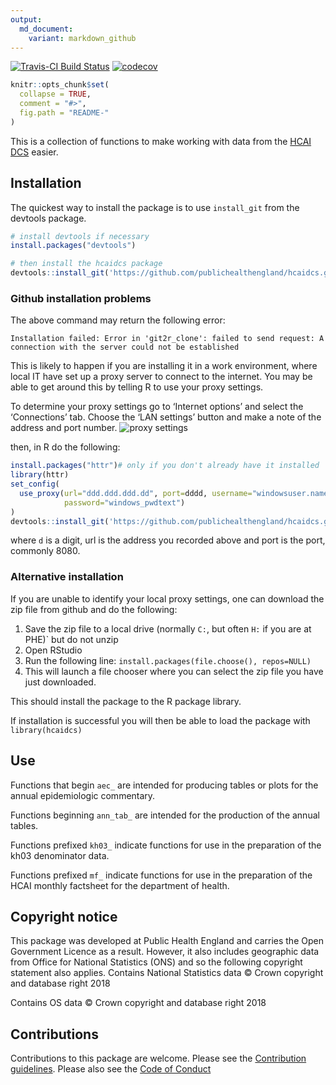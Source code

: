 ```yaml
---
output:
  md_document:
    variant: markdown_github
---
```


<!-- README.md is generated from README.Rmd. Please edit that file -->

[![Travis-CI Build Status](https://travis-ci.org/PublicHealthEngland/hcaidcs.svg?branch=master)](https://travis-ci.org/) [![codecov](https://codecov.io/gh/PublicHealthEngland/hcaidcs/branch/master/graph/badge.svg)](https://codecov.io/gh/PublicHealthEngland/hcaidcs)

```r
knitr::opts_chunk$set(
  collapse = TRUE,
  comment = "#>",
  fig.path = "README-"
)
```

This is a collection of functions to make working with data from the [HCAI DCS](https://hcaidcs.phe.org.uk/) easier. 


## Installation

The quickest way to install the package is to use `install_git` from the devtools package. 

```r
# install devtools if necessary
install.packages("devtools")

# then install the hcaidcs package
devtools::install_git('https://github.com/publichealthengland/hcaidcs.git')
```

### Github installation problems

The above command may return the following error:

```
Installation failed: Error in 'git2r_clone': failed to send request: A connection with the server could not be established
```

This is likely to happen if you are installing it in a work environment, where local IT have set up a proxy server to connect to the internet. 
You may be able to get around this by telling R to use your proxy settings.

To determine your proxy settings go to 'Internet options' and select the 'Connections' tab. 
Choose the 'LAN settings' button and make a note of the address and port number. 
![proxy settings](./docs/proxy1.png)

then, in R do the following:

```r
install.packages("httr")# only if you don't already have it installed
library(httr)
set_config(
  use_proxy(url="ddd.ddd.ddd.dd", port=dddd, username="windowsuser.name", 
            password="windows_pwdtext")
)
devtools::install_git('https://github.com/publichealthengland/hcaidcs.git')

```

where `d` is a digit, url is the address you recorded above and port is the port, commonly 8080. 

### Alternative installation

If you are unable to identify your local proxy settings, one can download the zip file from github and do the following:

1.	Save the zip file to a local drive (normally `C:`, but often `H:` if you are at PHE)`     but do not unzip
1.	Open RStudio
1.	Run the following line: `install.packages(file.choose(), repos=NULL)`
1.	This will launch a file chooser where you can select the zip file you have just downloaded. 

This should install the package to the R package library. 

If installation is successful you will then be able to load the package with
`library(hcaidcs)`

## Use
Functions that begin `aec_` are intended for producing tables or plots for the annual epidemiologic commentary. 

Functions beginning `ann_tab_` are intended for the production of the annual tables. 

Functions prefixed `kh03_` indicate functions for use in the preparation of the kh03 denominator data. 

Functions prefixed `mf_` indicate functions for use in the preparation of the HCAI monthly factsheet for the department of health. 

## Copyright notice

This package was developed at Public Health England and carries the Open Government Licence as a result. 
However, it also includes geographic data from Office for National Statistics (ONS) and so the following copyright statement also applies. 
Contains National Statistics data &copy; Crown copyright and database right 2018

Contains OS data &copy; Crown copyright and database right 2018

## Contributions
Contributions to this package are welcome. 
Please see the [Contribution guidelines](https://github.com/PublicHealthEngland/hcaidcs/blob/master/CONTRIBUTING.md).
Please also see the [Code of Conduct](https://github.com/PublicHealthEngland/hcaidcs/blob/master/CODE_OF_CONDUCT.md)
